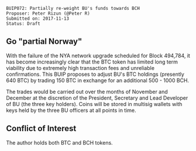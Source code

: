 <pre>
BUIP072: Partially re-weight BU's funds towards BCH
Proposer: Peter Rizun (@Peter R)
Submitted on: 2017-11-13
Status: Draft
</pre>

==Go "partial Norway"==

With the failure of the NYA network upgrade scheduled for Block 494,784, it has become increasingly clear that the BTC token has limited long term viability due to extremely high transaction fees and unreliable confirmations. This BUIP proposes to adjust BU's BTC holdings (presently 640 BTC) by trading 150 BTC in exchange for an additional 500 - 1000 BCH.

The trades would be carried out over the months of November and December at the discretion of the President, Secretary and Lead Developer of BU (the three key holders). Coins will be stored in multisig wallets with keys held by the three BU officers at all points in time.

==Conflict of Interest==

The author holds both BTC and BCH tokens.
